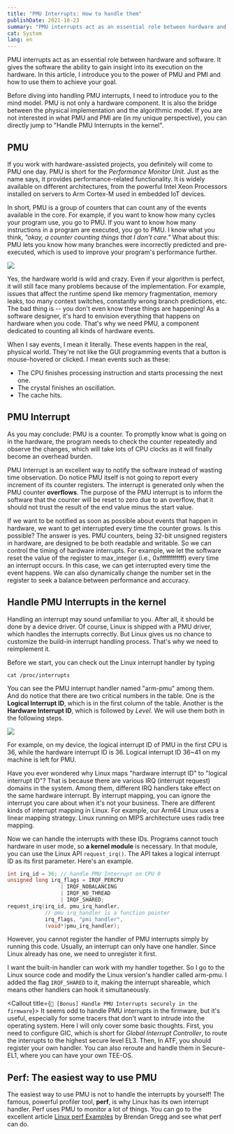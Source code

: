```yaml
---
title: "PMU Interrupts: How to handle them"
publishDate: 2021-10-23
summary: "PMU interrupts act as an essential role between hardware and software. It gives the software the ability to gain insight into its execution on the hardware. In this article, I introduce you to the power of PMU and PMI and how to use them to achieve your goal."
cat: System
lang: en
---
```


PMU interrupts act as an essential role between hardware and software. It gives the software the ability to gain insight into its execution on the hardware. In this article, I introduce you to the power of PMU and PMI and how to use them to achieve your goal.

Before diving into handling PMU interrupts, I need to introduce you to the mind model. PMU is not only a hardware component. It is also the bridge between the physical implementation and the algorithmic model. If you are not interested in what PMU and PMI are (in my unique perspective), you can directly jump to "Handle PMU Interrupts in the kernel".

## PMU

If you work with hardware-assisted projects, you definitely will come to PMU one day. PMU is short for the _Performance Monitor Unit_. Just as the name says, it provides performance-related functionality. It is widely available on different architectures, from the powerful Intel Xeon Processors installed on servers to Arm Cortex-M used in embedded IoT devices.

In short, PMU is a group of counters that can count any of the events available in the core. For example, if you want to know how many cycles your program use, you go to PMU. If you want to know how many instructions in a program are executed, you go to PMU. I know what you think, _"okay, a counter counting things that I don't care."_ What about this: PMU lets you know how many branches were incorrectly predicted and pre-executed, which is used to improve your program's performance further.

![](images/DeiMrq.jpg)

Yes, the hardware world is wild and crazy. Even if your algorithm is perfect, it will still face many problems because of the implementation. For example, issues that affect the runtime spend like memory fragmentation, memory leaks, too many context switches, constantly wrong branch predictions, etc. The bad thing is -- you don't even know these things are happening! As a software designer, it's hard to envision everything that happens on hardware when you code. That's why we need PMU, a component dedicated to counting all kinds of hardware events.

When I say events, I mean it literally. These events happen in the real, physical world. They're not like the GUI programming events that a button is mouse-hovered or clicked. I mean events such as these:

- The CPU finishes processing instruction and starts processing the next one.
- The crystal finishes an oscillation.
- The cache hits.

## PMU Interrupt

As you may conclude: PMU is a counter. To promptly know what is going on in the hardware, the program needs to check the counter repeatedly and observe the changes, which will take lots of CPU clocks as it will finally become an overhead burden.

PMU Interrupt is an excellent way to notify the software instead of wasting time observation. Do notice PMU itself is not going to report every increment of its counter registers. The interrupt is generated only when the PMU counter **overflows**. The purpose of the PMU interrupt is to inform the software that the counter will be reset to zero due to an overflow, that it should not trust the result of the end value minus the start value.

If we want to be notified as soon as possible about events that happen in hardware, we want to get interrupted every time the counter grows. Is this possible? The answer is yes. PMU counters, being 32-bit unsigned registers in hardware, are designed to be both readable and writable. So we can control the timing of hardware interrupts. For example, we let the software reset the value of the register to max_integer (i.e., 0xffffffffffff) every time an interrupt occurs. In this case, we can get interrupted every time the event happens. We can also dynamically change the number set in the register to seek a balance between performance and accuracy.

## Handle PMU Interrupts in the kernel

<Dialog>The following part is based on Armv8, aarch64.</Dialog>

Handling an interrupt may sound unfamiliar to you. After all, it should be done by a device driver. Of course, Linux is shipped with a PMU driver, which handles the interrupts correctly. But Linux gives us no chance to customize the build-in interrupt handling process. That's why we need to reimplement it.

Before we start, you can check out the Linux interrupt handler by typing

```shell
cat /proc/interrupts
```

You can see the PMU interrupt handler named "arm-pmu" among them. And do notice that there are two critical numbers in the table. One is the **Logical Interrupt ID**, which is in the first column of the table. Another is the **Hardware Interrupt ID**, which is followed by _Level_. We will use them both in the following steps.

![](images/WikgVn.png)

For example, on my device, the logical interrupt ID of PMU in the first CPU is 36, while the hardware interrupt ID is 36. Logical interrupt ID 36~41 on my machine is left for PMU.

<Callout icon="💡" title="Think Further">
  Have you ever wondered why Linux maps "hardware interrupt ID" to
  "logical interrupt ID"? That is because there are various IRQ
  (interrupt request) domains in the system. Among them, different IRQ
  handlers take effect on the same hardware interrupt. By interrupt
  mapping, you can ignore the interrupt you care about when it's not
  your business. There are different kinds of interrupt mapping in
  Linux. For example, our Arm64 Linux uses a linear mapping strategy.
  Linux running on MIPS architecture uses radix tree mapping.
</Callout>

Now we can handle the interrupts with these IDs. Programs cannot touch hardware in user mode, so **a kernel module** is necessary. In that module, you can use the Linux API `request_irq()`. The API takes a logical interrupt ID as its first parameter. Here's an example.

```c
int irq_id = 36; // handle PMU Interrupt on CPU 0
unsigned long irq_flags = IRQF_PERCPU
                 | IRQF_NOBALANCING
                 | IRQF_NO_THREAD
                 | IRQF_SHARED;
request_irq(irq_id, pmu_irq_handler,
            // pmu_irq_handler is a function pointer
            irq_flags, "pmi_handler",
            (void*)pmu_irq_handler);
```

However, you cannot register the handler of PMU interrupts simply by running this code. Usually, an interrupt can only have one handler. Since Linux already has one, we need to unregister it first.

I want the built-in handler can work with my handler together. So I go to the Linux source code and modify the Linux version's handler called arm-pmu. I added the flag `IRQF_SHARED` to it, making the interrupt shareable, which means other handlers can hook it simultaneously.

<Callout
  title={`💭 [Bonus] Handle PMU Interrupts securely in the firmware`}>
  It seems odd to handle PMU interrupts in the firmware, but it's
  useful, especially for some tracers that don't want to intrude into
  the operating system. Here I will only cover some basic thoughts.
  First, you need to configure GIC, which is short for *Global
  Interrupt Controller*, to route the interrupts to the highest secure
  level EL3. Then, In ATF, you should register your own handler. You
  can also reroute and handle them in Secure-EL1, where you can have
  your own TEE-OS.
</Callout>

## Perf: The easiest way to use PMU

The easiest way to use PMU is not to handle the interrupts by yourself! The famous, powerful profiler tool, **perf**, is why Linux has its own interrupt handler. Perf uses PMU to monitor a lot of things. You can go to the excellent article [Linux perf Examples](https://www.brendangregg.com/perf.html) by Brendan Gregg and see what perf can do.
